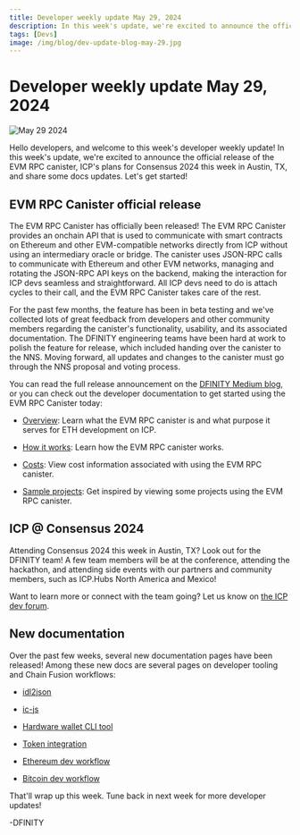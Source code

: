 ```yaml
---
title: Developer weekly update May 29, 2024
description: In this week's update, we're excited to announce the official release of the EVM RPC canister, ICP's plans for Consensus 2024 this week in Austin, TX, and share some docs updates.
tags: [Devs]
image: /img/blog/dev-update-blog-may-29.jpg
---
```


# Developer weekly update May 29, 2024

![May 29 2024](../../static/img/blog/dev-update-blog-may-29.jpg)

Hello developers, and welcome to this week's developer weekly update! In this week's update, we're excited to announce the official release of the EVM RPC canister, ICP's plans for Consensus 2024 this week in Austin, TX, and share some docs updates. Let's get started!

## EVM RPC Canister official release

The EVM RPC Canister has officially been released! The EVM RPC Canister provides an onchain API that is used to communicate with smart contracts on Ethereum and other EVM-compatible networks directly from ICP without using an intermediary oracle or bridge. The canister uses JSON-RPC calls to communicate with Ethereum and other EVM networks, managing and rotating the JSON-RPC API keys on the backend, making the interaction for ICP devs seamless and straightforward. All ICP devs need to do is attach cycles to their call, and the EVM RPC Canister takes care of the rest.

For the past few months, the feature has been in beta testing and we've collected lots of great feedback from developers and other community members regarding the canister's functionality, usability, and its associated documentation. The DFINITY engineering teams have been hard at work to polish the feature for release, which included handing over the canister to the NNS. Moving forward, all updates and changes to the canister must go through the NNS proposal and voting process.


You can read the full release announcement on the [DFINITY Medium blog](https://medium.com/dfinity/icp-ethereum-how-icps-evm-rpc-canister-connects-the-networks-b57909efecf6), or you can check out the developer documentation to get started using the EVM RPC Canister today:

- [Overview](/docs/building-apps/chain-fusion/ethereum/evm-rpc/overview): Learn what the EVM RPC canister is and what purpose it serves for ETH development on ICP.

- [How it works](/docs/building-apps/chain-fusion/ethereum/evm-rpc/how-it-works): Learn how the EVM RPC canister works.

- [Costs](/docs/building-apps/chain-fusion/ethereum/evm-rpc/costs): View cost information associated with using the EVM RPC canister.

- [Sample projects](/docs/building-apps/chain-fusion/ethereum/evm-rpc/samples): Get inspired by viewing some projects using the EVM RPC canister.


## ICP @ Consensus 2024

Attending Consensus 2024 this week in Austin, TX? Look out for the DFINITY team! A few team members will be at the conference, attending the hackathon, and attending side events with our partners and community members, such as ICP.Hubs North America and Mexico!

Want to learn more or connect with the team going? Let us know on [the ICP dev forum](https://forum.dfinity.org/t/icp-at-consensus-2024/31135).

## New documentation

Over the past few weeks, several new documentation pages have been released! Among these new docs are several pages on developer tooling and Chain Fusion workflows:

- [idl2json](/docs/building-apps/interact-with-canisters/idl2json)

- [ic-js](/docs/building-apps/developer-tools/ic-js)

- [Hardware wallet CLI tool](/docs/defi/overview)

- [Token integration](/docs/defi/token-integrations/)

- [Ethereum dev workflow](/docs/building-apps/chain-fusion/ethereum/using-eth/eth-dev-workflow)

- [Bitcoin dev workflow](/docs/building-apps/chain-fusion/bitcoin/using-btc/btc-dev-workflow)

That'll wrap up this week. Tune back in next week for more developer updates!

-DFINITY